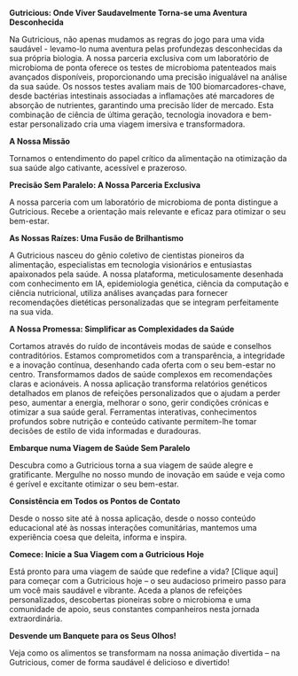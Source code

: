 **Gutricious: Onde Viver Saudavelmente Torna-se uma Aventura Desconhecida**

Na Gutricious, não apenas mudamos as regras do jogo para uma vida saudável - levamo-lo numa aventura pelas profundezas desconhecidas da sua própria biologia. A nossa parceria exclusiva com um laboratório de microbioma de ponta oferece os testes de microbioma patenteados mais avançados disponíveis, proporcionando uma precisão inigualável na análise da sua saúde. Os nossos testes avaliam mais de 100 biomarcadores-chave, desde bactérias intestinais associadas a inflamações até marcadores de absorção de nutrientes, garantindo uma precisão líder de mercado. Esta combinação de ciência de última geração, tecnologia inovadora e bem-estar personalizado cria uma viagem imersiva e transformadora.

**A Nossa Missão**

Tornamos o entendimento do papel crítico da alimentação na otimização da sua saúde algo cativante, acessível e prazeroso.

**Precisão Sem Paralelo: A Nossa Parceria Exclusiva**

A nossa parceria com um laboratório de microbioma de ponta distingue a Gutricious. Recebe a orientação mais relevante e eficaz para otimizar o seu bem-estar.

**As Nossas Raízes: Uma Fusão de Brilhantismo**

A Gutricious nasceu do gênio coletivo de cientistas pioneiros da alimentação, especialistas em tecnologia visionários e entusiastas apaixonados pela saúde. A nossa plataforma, meticulosamente desenhada com conhecimento em IA, epidemiologia genética, ciência da computação e ciência nutricional, utiliza análises avançadas para fornecer recomendações dietéticas personalizadas que se integram perfeitamente na sua vida.

**A Nossa Promessa: Simplificar as Complexidades da Saúde**

Cortamos através do ruído de incontáveis modas de saúde e conselhos contraditórios. Estamos comprometidos com a transparência, a integridade e a inovação contínua, desenhando cada oferta com o seu bem-estar no centro. Transformamos dados de saúde complexos em recomendações claras e acionáveis. A nossa aplicação transforma relatórios genéticos detalhados em planos de refeições personalizados que o ajudam a perder peso, aumentar a energia, melhorar o sono, gerir condições crónicas e otimizar a sua saúde geral. Ferramentas interativas, conhecimentos profundos sobre nutrição e conteúdo cativante permitem-lhe tomar decisões de estilo de vida informadas e duradouras.

**Embarque numa Viagem de Saúde Sem Paralelo**

Descubra como a Gutricious torna a sua viagem de saúde alegre e gratificante. Mergulhe no nosso mundo de inovação em saúde e veja como é gerível e excitante otimizar o seu bem-estar.

**Consistência em Todos os Pontos de Contato**

Desde o nosso site até à nossa aplicação, desde o nosso conteúdo educacional até às nossas interações comunitárias, mantemos uma experiência coesa que deleita, informa e inspira.

**Comece: Inicie a Sua Viagem com a Gutricious Hoje**

Está pronto para uma viagem de saúde que redefine a vida? [Clique aqui] para começar com a Gutricious hoje – o seu audacioso primeiro passo para um você mais saudável e vibrante. Aceda a planos de refeições personalizados, descobertas pioneiras sobre o microbioma e uma comunidade de apoio, seus constantes companheiros nesta jornada extraordinária.

**Desvende um Banquete para os Seus Olhos!**

Veja como os alimentos se transformam na nossa animação divertida – na Gutricious, comer de forma saudável é delicioso e divertido!


